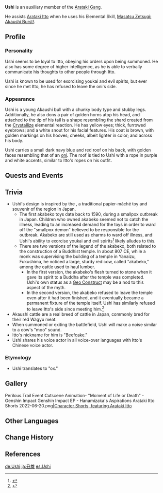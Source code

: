 {{Character Infobox
|image            = NPC Ushi.png
|type             = Quest NPC
|region           = Inazuma
|element          = Geo
|affiliation      = Arataki Gang
|title            = Beefcake
|voiceEN          = [https://zh.moegirl.org.cn/刘照坤 Liu Zhaokun ({{zh|刘照坤}})]<ref>Bilibili: [https://t.bilibili.com/666368329244475440 VA Self Announcement]</ref>
|voiceCN          = Liu Zhaokun ({{zh|刘照坤}})
|voiceJP          = Liu Zhaokun ({{zh|刘照坤}})
|voiceKR          = Liu Zhaokun ({{zh|刘照坤}})
}}
'''Ushi'''{{Lang|ja=丑雄|ja_rm=Ushio}} is an auxiliary member of the [[Arataki Gang]].

He assists [[Arataki Itto]] when he uses his Elemental Skill, [[Masatsu Zetsugi: Akaushi Burst!]].

==Profile==
===Personality===
Ushi seems to be loyal to Itto, obeying his orders upon being summoned. He also has some degree of higher intelligence, as he is able to verbally communicate his thoughts to other people through Itto.

Ushi is known to be used for exorcising youkai and evil spirits, but ever since he met Itto, he has refused to leave the oni's side.

===Appearance===
Ushi is a young Akaushi bull with a chunky body type and stubby legs. Additionally, he also dons a pair of golden horns atop his head, and attached to the tip of his tail is a shape resembling the shard created from the [[Crystallize]] elemental reaction. He has yellow eyes; thick, furrowed eyebrows; and a white snout for his facial features. His coat is brown, with golden markings on his hooves; cheeks, albeit lighter in color; and across his body.

Ushi carries a small dark navy blue and red roof on his back, with golden faces resembling that of an [[oni]]. The roof is tied to Ushi with a rope in purple and white accents, similar to Itto's ropes on his outfit.

==Quests and Events==
{{Quests and Events}}

==Trivia==
* Ushi's design is inspired by the {{lang|{{w|akabeko}}|ja=赤べこ|ja_tl=red cow}}, a traditional papier-mâché toy and souvenir of the {{w|Aizu}} region in Japan.
** The first akabeko toys date back to 1590, during a smallpox outbreak in Japan. Children who owned akabeko seemed not to catch the illness, leading to an increased demand for the toys in order to ward off the "smallpox demon" believed to be responsible for the outbreak. Akabeko are still used as charms to ward off illness, and Ushi's ability to exorcise youkai and evil spirits<ref>{{Ref/Quest|Chasmic Maze}}</ref> likely alludes to this.
** There are two versions of the legend of the akabeko, both related to the construction of a Buddhist temple. In about 807 CE, while a monk was supervising the building of a temple in Yanaizu, Fukushima, he noticed a large, sturdy red cow, called "akabeko," among the cattle used to haul lumber.
*** In the first version, the akabeko's flesh turned to stone when it gave its spirit to a Buddha after the temple was completed. Ushi's own status as a [[Geo Construct]] may be a nod to this aspect of the myth.
*** In the second version, the akabeko refused to leave the temple even after it had been finished, and it eventually became a permanent fixture of the temple itself. Ushi has similarly refused to leave Itto's side since meeting him.<ref>{{Ref/Quest|At Tunnel's End, Light}}</ref>
* Akaushi cattle are a real breed of cattle in Japan, commonly bred for their red Wagyu meat.
* When summoned or exiting the battlefield, Ushi will make a noise similar to a cow's "moo" sound.
* Itto's nickname for him is "Beefcake."
* Ushi shares his voice actor in all voice-over languages with Itto's Chinese voice actor.

===Etymology===
* Ushi {{Lang|ja=丑雄}} translates to "ox."

==Gallery==
<gallery>
Perilous Trail Event Cutscene Animation- "Moment of Life or Death" - Genshin Impact
Genshin Impact EP - Hanamizaka's Aspirations
Arataki Itto Shorts 2022-06-20.png|[https://twitter.com/GenshinImpact/status/1538734637387751424 Character Shorts, featuring Arataki Itto]
</gallery>

==Other Languages==
{{Other Languages
|default_hidden = 1
|en      = Ushi
|zhs     = 阿丑
|zhs_rm  = Ā Chǒu
|zht     = 阿丑
|zht_rm  = Ā Chǒu
|zh_note = {{Lang|mini=1|zh=阿|zh_rm=Ā|zh_tl={{wt|Ah||Etymology 2}}}} is a Chinese prefix for names to express familiarity.
|zhja_note = The character {{Lang|{{Lang|mini=1|zh=丑}}|zh=<wbr>|zh_rm=Chǒu|ja=<wbr>|ja_rm=Ushi|sort=zh,ja}} refers to the {{w|Ox (zodiac)|ox}} in the context of the {{w|Chinese zodiac}}, not the strict definition referring to adult castrated male cattle. In Simplified Chinese, it may be misinterpreted as {{Lang|the word for ugly|zh-Hans=丑|zh-Hant=醜|zh-Hant_rm=chǒu|sort=zh-Hans,zh-Hant}}.
|ja      = 丑雄
|ja_rm   = Ushio<ref>YouTube: [https://youtu.be/bI2bi1h_jD0 {{Ja|【原神】チュートリアル動画　荒瀧一斗「怪力乱神」（ナレーション 津田健次郎}}ver.{{Ja|）}}]</ref>
|ja_note = {{Lang|mini=1|ja=雄|ja_rm=O}}, while literally meaning "male," is a common suffix in masculine Japanese names.
|ko      = 우시
|ko_rm   = Usi
|es      = Ushi
|fr      = Ushi
|ru      = Уси
|th      = Ushi
|vi      = Ushi
|de      = Ushi
|id      = Ushi
|pt      = Ushi
|tr      = Ushi
|it      = Ushi
}}

==Change History==
{{Change History|2.3}}

==References==
{{Reflist}}

[[de:Ushi]]
[[ja:丑雄]]
[[es:Ushi]]